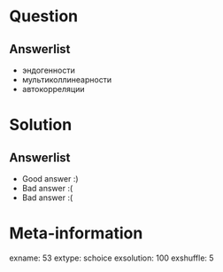 Question
========


Answerlist
----------
*  эндогенности
*  мультиколлинеарности
*  автокорреляции

Solution
========

Answerlist
----------
*  Good answer :)
*  Bad answer :(
*  Bad answer :(

Meta-information
================
exname: 53
extype: schoice
exsolution: 100
exshuffle: 5
